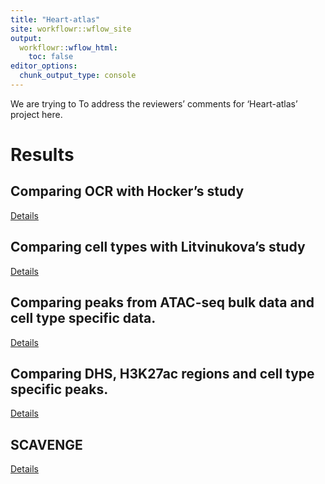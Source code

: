 ```yaml
---
title: "Heart-atlas"
site: workflowr::wflow_site
output:
  workflowr::wflow_html:
    toc: false
editor_options:
  chunk_output_type: console
---
```


We are trying to To address the reviewers' comments for 'Heart-atlas' project here. 


# Results 

## Comparing OCR with Hocker's study

[Details](https://xsun1229.github.io/heart_atlas/compare_paper1.html)


## Comparing cell types with Litvinukova's study

[Details](https://xsun1229.github.io/heart_atlas/label_transfer.html)


## Comparing peaks from ATAC-seq bulk data and cell type specific data. 

[Details](https://xsun1229.github.io/heart_atlas/ATAC_bulk_peak.html)


## Comparing DHS, H3K27ac regions and cell type specific peaks. 

[Details](https://xsun1229.github.io/heart_atlas/DHS_bulk_peak.html)


## SCAVENGE

[Details](https://xsun1229.github.io/heart_atlas/SCAVENGE.html)